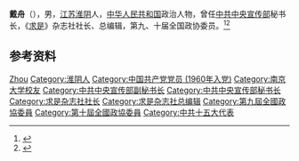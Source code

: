 '''戴舟'''（{{bd|1938年|12月19日|2004年|7月25日}}），男，[[江苏|江苏]][[淮阴县|淮阴]]人，[[中华人民共和国|中华人民共和国]]政治人物，曾任[[中共中央宣传部|中共中央宣传部]]秘书长，《[[求是|求是]]》杂志社社长、总编辑，第九、十届全国政协委员。<ref>{{Cite book|title=中华人民共和国职官志|author=何虎生, 李耀东, 向常福主编|publisher=中国社会出版社|year=2003|isbn=9787800883934|location=北京|pages=}}</ref><ref>{{Cite web|title=戴舟同志逝世|url=http://news.sina.com.cn/o/2004-07-31/05113251021s.shtml|accessdate=2020-12-16|work=人民日报}}</ref>

== 参考资料 ==
{{reflist}}

{{中国人物小作品}}

{{Authority control}}
{{DEFAULTSORT:Dai戴}}
[[Category:戴姓|Zhou]]
[[Category:淮阴人|Category:淮阴人]]
[[Category:中国共产党党员_(1960年入党)|Category:中国共产党党员 (1960年入党)]]
[[Category:南京大学校友|Category:南京大学校友]]
[[Category:中共中央宣传部副秘书长|Category:中共中央宣传部副秘书长]]
[[Category:中共中央宣传部秘书长|Category:中共中央宣传部秘书长]]
[[Category:求是杂志社社长|Category:求是杂志社社长]]
[[Category:求是杂志社总编辑|Category:求是杂志社总编辑]]
[[Category:第九屆全國政協委員|Category:第九屆全國政協委員]]
[[Category:第十屆全國政協委員|Category:第十屆全國政協委員]]
[[Category:中共十五大代表|Category:中共十五大代表]]